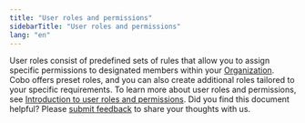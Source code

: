 ```yaml
---
title: "User roles and permissions"
sidebarTitle: "User roles and permissions"
lang: "en"
---
```


User roles consist of predefined sets of rules that allow you to assign specific permissions to designated members within your [Organization](/en/portal/organization/introduction). Cobo offers preset roles, and you can also create additional roles tailored to your specific requirements. To learn more about user roles and permissions, see [Introduction to user roles and permissions](/en/portal/organization/roles-and-permissions).
<Tip>Did you find this document helpful? Please [submit feedback](https://forms.zohopublic.com/cobo/form/DocumentFeedbackForm/formperma/QvLOhxJv1_JMsJ-1dleZ8Itb_7rzN-LtgvsDdxosoVI?referrername=manuals) to share your thoughts with us.</Tip>